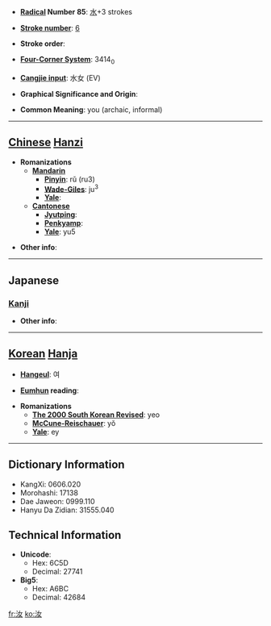 * '''[[Wiktionary:Chinese radical index| Radical]] Number 85''': [[Wiktionary:Chinese radical index 水|水]]+3 strokes

* '''[[Wiktionary:Chinese total strokes index|Stroke number]]''': [[Wiktionary:Chinese total strokes index 6|6]]

* '''Stroke order''': 

* '''[[Wiktionary:Chinese four corner index|Four-Corner System]]''': 3414<sub>0</sub>

* '''[[Wiktionary:Chinese Cangjie index|Cangjie input]]''': 水女 (EV)

* '''Graphical Significance and Origin''': 

* '''Common Meaning''': you (archaic, informal)

----

== [[Chinese]] [[Hanzi]] ==

* '''Romanizations'''
** '''[[Mandarin]]'''
*** '''[[Pinyin]]''': rǔ (ru3)
*** '''[[Wade-Giles]]''': ju<sup>3</sup>
*** '''[[Yale]]''': 
** '''[[Cantonese]]'''
*** '''[[Jyutping]]''':
*** '''[[Penkyamp]]''': 
*** '''[[Yale]]''': yu5

* '''Other info''': 

----

==Japanese==
===[[Kanji]]===
{{kanji|on readings=[[じょ]] (jo)
|kun readings=[[なんじ]] (nanji)
}}

* '''Other info''':  

----

== [[Korean]] [[Hanja]] ==

* '''[[Hangeul]]''': 여

* '''[[Eumhun]] reading''': 

* '''Romanizations'''
** '''[[The 2000 South Korean Revised Romanization|The 2000 South Korean Revised]]''': yeo
** '''[[McCune-Reischauer]]''': yŏ
** '''[[Yale]]''': ey

----

== Dictionary Information ==

* KangXi: 0606.020
* Morohashi: 17138
* Dae Jaweon: 0999.110
* Hanyu Da Zidian: 31555.040

== Technical Information ==

* '''Unicode''':
** Hex: 6C5D
** Decimal: 27741
* '''Big5''':
** Hex: A6BC
** Decimal: 42684

[[fr:汝]]
[[ko:汝]]